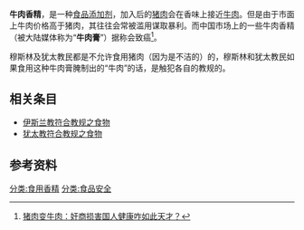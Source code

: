 {{Notability Unreferenced|time=2022-03-20T09:02:47+00:00}}
'''牛肉香精'''，是一种[[食品添加剂|食品添加剂]]，加入后的[[猪肉|猪肉]]会在香味上接近[[牛肉|牛肉]]。但是由于市面上牛肉价格高于猪肉，其往往会常被滥用谋取暴利。而中国市场上的一些牛肉香精（被大陆媒体称为“'''牛肉膏'''”）据称会致癌<ref>[http://www.northnews.cn/2011/0414/318107.shtml 猪肉变牛肉：奸商损害国人健康咋如此天才？]{{dead link|date=2018年3月 |bot=InternetArchiveBot |fix-attempted=yes }}</ref>。

穆斯林及犹太教民都是不允许食用猪肉（因为是不洁的）的，穆斯林和犹太教民如果食用这种牛肉膏腌制出的“牛肉”的话，是触犯各自的教规的。

==相关条目==
*[[符合教规的食物_(伊斯兰教)|伊斯兰教符合教规之食物]]
*[[符合教规的食物_(犹太教)|犹太教符合教规之食物]]
==参考资料==
{{reflist}}

[[分类:食用香精|分类:食用香精]]
[[分类:食品安全|分类:食品安全]]